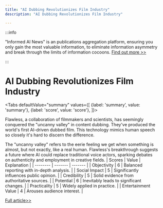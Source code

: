 ```yaml
---
title: "AI Dubbing Revolutionizes Film Industry"
description: "AI Dubbing Revolutionizes Film Industry"

---
```



:::info

"Informed AI News" is an publications aggregation platform, ensuring you only gain the most valuable information, to eliminate information asymmetry and break through the limits of information cocoons.  [Find out more >>](/)

:::

# AI Dubbing Revolutionizes Film Industry


<Tabs
	defaultValue="summary"
	values={[
	{label: 'summary', value: 'summary'},
	{label: 'score', value: 'score'},
]}>
<TabItem value="summary">


Flawless, a collaboration of filmmakers and scientists, has seemingly conquered the "uncanny valley" in content dubbing. They've produced the world's first AI-driven dubbed film. This technology mimics human speech so closely it's hard to discern the difference.

The "uncanny valley" refers to the eerie feeling we get when something is almost, but not exactly, like a real human. Flawless's breakthrough suggests a future where AI could replace traditional voice actors, sparking debates on authenticity and employment in creative fields.
</TabItem>
<TabItem value="score">
	| Scores     | Value   | Explanation |
	| -------- | ------- | ------- |
	| Objectivity  | 6    | Balanced reporting with in-depth analysis.    |
	| Social Impact | 5     | Significantly influences public opinion.    |
	| Credibility    | 5    | Solid evidence from authoritative sources.    |
	| Potential    | 6    | Inevitably leads to significant changes.    |
	| Practicality    | 5    | Widely applied in practice.    |
	| Entertainment Value    | 4    | Arouses audience interest.    |
</TabItem>
</Tabs>

[Full article>>](https://xiaohu.ai/p/11467)
